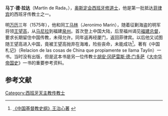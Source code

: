'''马丁·德·拉达'''（Martín de Rada，{{bd|1533年|6月30日|1578年|6月|catIdx=D}}），[[奥斯定会|奥斯定会]][[西班牙|西班牙]][[修道士|修道士]]，他是第一批抵达[[菲律宾|菲律宾]]的西班牙传教士之一。

明[[万历|万历]]三年（1575年），他和同工[[马林|马林]]（Jeronimo Marin），随着征剿海盗的明军将领[[王望高|王望高]]，从[[马尼拉|马尼拉]]到福建[[泉州|泉州]]。首次登上中国大陆，后至福州谒见[[福建总督|福建总督]]，要求长期留住中国传教，未得允许。同年返再经厦门，返回菲律宾。以后他又试图随王望高进入中国，竟被王望高抛弃在海难，险些丧命，未能成功<ref>[http://www.godoor.com/book/library/html/history/zgjdjsg/chapter05.html 《中国基督教史纲》王治心著] {{webarchive|url=https://web.archive.org/web/20160304083117/http://www.godoor.com/book/library/html/history/zgjdjsg/chapter05.html |date=2016-03-04 }}</ref>。著有《中国札记》（Relacion de las cosas de China que propiamente se llama Taylin）一书。当时没有出版，但是这本书是另一位传教士[[胡安·冈萨雷斯·德·门多萨|胡安·冈萨雷斯·德·门多萨]]《[[大中华帝国史|大中华帝国史]]》一书的重要参考资料。

==参考文献==
<div class="references-small">
<references />
</div>

{{Authority control}}
[[Category:西班牙天主教传教士|Category:西班牙天主教传教士]]